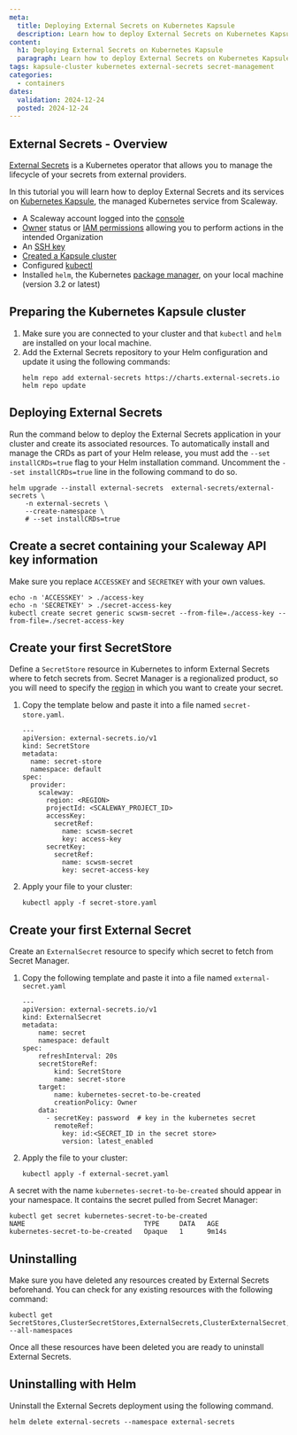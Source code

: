 ```yaml
---
meta:
  title: Deploying External Secrets on Kubernetes Kapsule
  description: Learn how to deploy External Secrets on Kubernetes Kapsule, seamlessly integrating with Scaleway Secret Manager for secure secret management.
content:
  h1: Deploying External Secrets on Kubernetes Kapsule
  paragraph: Learn how to deploy External Secrets on Kubernetes Kapsule, seamlessly integrating with Scaleway Secret Manager for secure secret management.
tags: kapsule-cluster kubernetes external-secrets secret-management
categories:
  - containers
dates:
  validation: 2024-12-24
  posted: 2024-12-24
---
```


## External Secrets - Overview

[External Secrets](https://external-secrets.io) is a Kubernetes operator that allows you to manage the lifecycle of your secrets from external providers.

In this tutorial you will learn how to deploy External Secrets and its services on [Kubernetes Kapsule](/kubernetes/concepts/#kubernetes-kapsule), the managed Kubernetes service from Scaleway.

<Macro id="requirements" />

- A Scaleway account logged into the [console](https://console.scaleway.com)
- [Owner](/iam/concepts/#owner) status or [IAM permissions](/iam/concepts/#permission) allowing you to perform actions in the intended Organization
- An [SSH key](/organizations-and-projects/how-to/create-ssh-key/)
- [Created a Kapsule cluster](/kubernetes/how-to/create-cluster/)
- Configured [kubectl](/kubernetes/how-to/connect-cluster-kubectl/)
- Installed `helm`, the Kubernetes [package manager](https://helm.sh/), on your local machine (version 3.2 or latest)

## Preparing the Kubernetes Kapsule cluster

1. Make sure you are connected to your cluster and that `kubectl` and `helm` are installed on your local machine.
2. Add the External Secrets repository to your Helm configuration and update it using the following commands:
    ```
    helm repo add external-secrets https://charts.external-secrets.io
    helm repo update
    ```

## Deploying External Secrets

Run the command below to deploy the External Secrets application in your cluster and create its associated resources.
To automatically install and manage the CRDs as part of your Helm release, you must add the `--set installCRDs=true` flag to your Helm installation command.
Uncomment the `--set installCRDs=true` line in the following command to do so.
```
helm upgrade --install external-secrets  external-secrets/external-secrets \
    -n external-secrets \
    --create-namespace \
    # --set installCRDs=true
```

## Create a secret containing your Scaleway API key information

Make sure you replace `ACCESSKEY` and `SECRETKEY` with your own values.

```
echo -n 'ACCESSKEY' > ./access-key
echo -n 'SECRETKEY' > ./secret-access-key
kubectl create secret generic scwsm-secret --from-file=./access-key --from-file=./secret-access-key
```
## Create your first SecretStore

Define a `SecretStore` resource in Kubernetes to inform External Secrets where to fetch secrets from.
Secret Manager is a regionalized product, so you will need to specify the [region](/secret-manager/concepts/#region) in which you want to create your secret.

1. Copy the template below and paste it into a file named `secret-store.yaml`.

    ```
    ---
    apiVersion: external-secrets.io/v1
    kind: SecretStore
    metadata:
      name: secret-store
      namespace: default
    spec:
      provider:
        scaleway:
          region: <REGION>
          projectId: <SCALEWAY_PROJECT_ID>
          accessKey:
            secretRef:
              name: scwsm-secret
              key: access-key
          secretKey:
            secretRef:
              name: scwsm-secret
              key: secret-access-key
    ```
2. Apply your file to your cluster:

    ```
    kubectl apply -f secret-store.yaml
    ```

## Create your first External Secret

Create an `ExternalSecret` resource to specify which secret to fetch from Secret Manager.

1. Copy the following template and paste it into a file named `external-secret.yaml`

    ```
    ---
    apiVersion: external-secrets.io/v1
    kind: ExternalSecret
    metadata:
        name: secret
        namespace: default
    spec:
        refreshInterval: 20s
        secretStoreRef:
            kind: SecretStore
            name: secret-store
        target:
            name: kubernetes-secret-to-be-created
            creationPolicy: Owner
        data:
          - secretKey: password  # key in the kubernetes secret
            remoteRef:
              key: id:<SECRET_ID in the secret store>
              version: latest_enabled
    ```
2. Apply the file to your cluster:
    ```
    kubectl apply -f external-secret.yaml
    ```

A secret with the name `kubernetes-secret-to-be-created` should appear in your namespace. It contains the secret pulled from Secret Manager:

```
kubectl get secret kubernetes-secret-to-be-created
NAME                              TYPE     DATA   AGE
kubernetes-secret-to-be-created   Opaque   1      9m14s
```

## Uninstalling

Make sure you have deleted any resources created by External Secrets beforehand. You can check for any existing resources with the following command:

```
kubectl get SecretStores,ClusterSecretStores,ExternalSecrets,ClusterExternalSecret,PushSecret --all-namespaces
```

Once all these resources have been deleted you are ready to uninstall External Secrets.

## Uninstalling with Helm

Uninstall the External Secrets deployment using the following command.

```
helm delete external-secrets --namespace external-secrets
```
